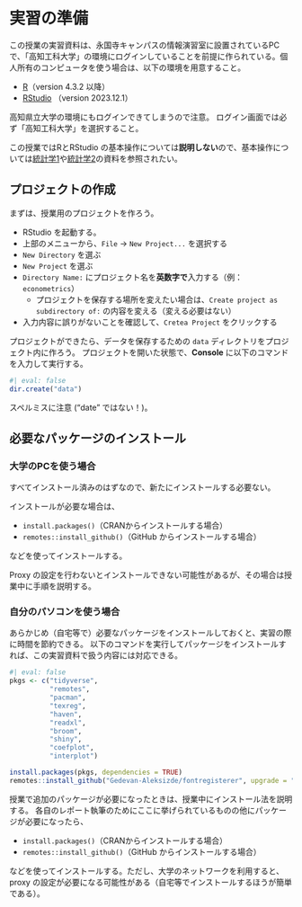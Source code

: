 # 実習の準備

この授業の実習資料は、永国寺キャンパスの情報演習室に設置されているPCで、「高知工科大学」の環境にログインしていることを前提に作られている。個人所有のコンピュータを使う場合は、以下の環境を用意すること。

- [R](https://www.r-project.org/index.html)（version 4.3.2 以降）
- [RStudio](https://posit.co/download/rstudio-desktop/) （version 2023.12.1）


:::callout-caution
高知県立大学の環境にもログインできてしまうので注意。
ログイン画面では必ず「高知工科大学」を選択すること。
:::

この授業ではRとRStudio の基本操作については**説明しない**ので、基本操作については[統計学1](https://yukiyanai.github.io/stat1/)や[統計学2](https://yukiyanai.github.io/stat2/)の資料を参照されたい。


## プロジェクトの作成

まずは、授業用のプロジェクトを作ろう。

- RStudio を起動する。
- 上部のメニューから、`File` -> `New Project...` を選択する
- `New Directory` を選ぶ
- `New Project` を選ぶ
- `Directory Name:` にプロジェクト名を**英数字で**入力する（例：`econometrics`）
  - プロジェクトを保存する場所を変えたい場合は、`Create project as subdirectory of:` の内容を変える（変える必要はない）
- 入力内容に誤りがないことを確認して、`Cretea Project` をクリックする

プロジェクトができたら、データを保存するための `data` ディレクトリをプロジェクト内に作ろう。
プロジェクトを開いた状態で、**Console** に以下のコマンドを入力して実行する。

```r
#| eval: false
dir.create("data")
```

スペルミスに注意 ("date" ではない！)。




## 必要なパッケージのインストール

### 大学のPCを使う場合

すべてインストール済みのはずなので、新たにインストールする必要ない。

インストールが必要な場合は、

- `install.packages()`（CRANからインストールする場合）
- `remotes::install_github()`（GitHub からインストールする場合）

などを使ってインストールする。

Proxy の設定を行わないとインストールできない可能性があるが、その場合は授業中に手順を説明する。


### 自分のパソコンを使う場合

あらかじめ（自宅等で）必要なパッケージをインストールしておくと、実習の際に時間を節約できる。
以下のコマンドを実行してパッケージをインストールすれば、この実習資料で扱う内容には対応できる。


```r
#| eval: false
pkgs <- c("tidyverse",
          "remotes",
          "pacman",
          "texreg",
          "haven",
          "readxl",
          "broom",
          "shiny",
          "coefplot",
          "interplot")

install.packages(pkgs, dependencies = TRUE)
remotes::install_github("Gedevan-Aleksizde/fontregisterer", upgrade = "never")
```




授業で追加のパッケージが必要になったときは、授業中にインストール法を説明する。
各自のレポート執筆のためにここに挙げられているものの他にパッケージが必要になったら、

- `install.packages()`（CRANからインストールする場合）
- `remotes::install_github()`（GitHub からインストールする場合）

などを使ってインストールする。ただし、大学のネットワークを利用すると、proxy の設定が必要になる可能性がある（自宅等でインストールするほうが簡単である）。


